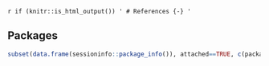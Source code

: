`r if (knitr::is_html_output()) '
# References {-}
'`

## Packages {-}

```r
subset(data.frame(sessioninfo::package_info()), attached==TRUE, c(package, loadedversion))
```

